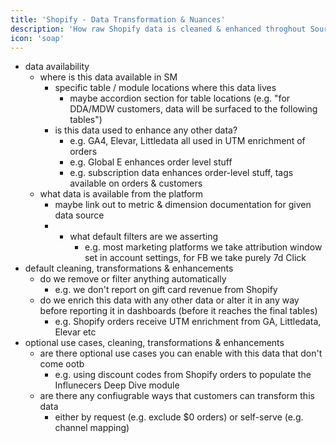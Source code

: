 ```yaml
---
title: 'Shopify - Data Transformation & Nuances'
description: 'How raw Shopify data is cleaned & enhanced throghout Source Medium'
icon: 'soap'
---
```


- data availability
    - where is this data available in SM
        - specific table / module locations where this data lives
            - maybe accordion section for table locations (e.g. "for DDA/MDW customers, data will be surfaced to the following tables")
        - is this data used to enhance any other data?
            - e.g. GA4, Elevar, Littledata all used in UTM enrichment of orders
            - e.g. Global E enhances order level stuff
            - e.g. subscription data enhances order-level stuff, tags available on orders & customers
    - what data is available from the platform
        - maybe link out to metric & dimension documentation for given data source
        - + what default filters are we asserting
            - e.g. most marketing platforms we take attribution window set in account settings, for FB we take purely 7d Click
- default cleaning, transformations & enhancements
    - do we remove or filter anything automatically
        - e.g. we don't report on gift card revenue from Shopify
    - do we enrich this data with any other data or alter it in any way before reporting it in dashboards (before it reaches the final tables)
        - e.g. Shopify orders receive UTM enrichment from GA, Littledata, Elevar etc
- optional use cases, cleaning, transformations & enhancements
    - are there optional use cases you can enable with this data that don't come ootb
        - e.g. using discount codes from Shopify orders to populate the Influnecers Deep Dive module
    - are there any confiugrable ways that customers can transform this data
        - either by request (e.g. exclude $0 orders) or self-serve (e.g. channel mapping)